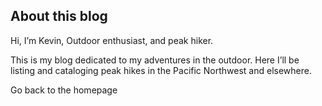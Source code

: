 
<SEO title="Page two" />

## About this blog

Hi, I’m Kevin, Outdoor enthusiast, and peak hiker.

This is my blog dedicated to my adventures in the outdoor. Here I’ll be listing and cataloging peak hikes in the Pacific Northwest and elsewhere.

<Link to="/">Go back to the homepage</Link>
